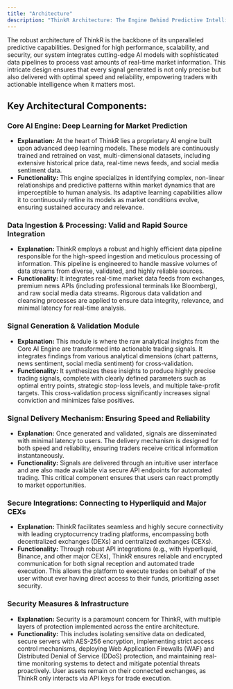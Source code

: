 ```yaml
---
title: "Architecture"
description: "ThinkR Architecture: The Engine Behind Predictive Intelligence"
---
```


The robust architecture of ThinkR is the backbone of its unparalleled predictive capabilities. Designed for high performance, scalability, and security, our system integrates cutting-edge AI models with sophisticated data pipelines to process vast amounts of real-time market information. This intricate design ensures that every signal generated is not only precise but also delivered with optimal speed and reliability, empowering traders with actionable intelligence when it matters most.

## Key Architectural Components:

### Core AI Engine: Deep Learning for Market Prediction

- **Explanation:** At the heart of ThinkR lies a proprietary AI engine built upon advanced deep learning models. These models are continuously trained and retrained on vast, multi-dimensional datasets, including extensive historical price data, real-time news feeds, and social media sentiment data.
- **Functionality:** This engine specializes in identifying complex, non-linear relationships and predictive patterns within market dynamics that are imperceptible to human analysis. Its adaptive learning capabilities allow it to continuously refine its models as market conditions evolve, ensuring sustained accuracy and relevance.

### Data Ingestion & Processing: Valid and Rapid Source Integration

- **Explanation:** ThinkR employs a robust and highly efficient data pipeline responsible for the high-speed ingestion and meticulous processing of information. This pipeline is engineered to handle massive volumes of data streams from diverse, validated, and highly reliable sources.
- **Functionality:** It integrates real-time market data feeds from exchanges, premium news APIs (including professional terminals like Bloomberg), and raw social media data streams. Rigorous data validation and cleansing processes are applied to ensure data integrity, relevance, and minimal latency for real-time analysis.

### Signal Generation & Validation Module

- **Explanation:** This module is where the raw analytical insights from the Core AI Engine are transformed into actionable trading signals. It integrates findings from various analytical dimensions (chart patterns, news sentiment, social media sentiment) for cross-validation.
- **Functionality:** It synthesizes these insights to produce highly precise trading signals, complete with clearly defined parameters such as optimal entry points, strategic stop-loss levels, and multiple take-profit targets. This cross-validation process significantly increases signal conviction and minimizes false positives.

### Signal Delivery Mechanism: Ensuring Speed and Reliability

- **Explanation:** Once generated and validated, signals are disseminated with minimal latency to users. The delivery mechanism is designed for both speed and reliability, ensuring traders receive critical information instantaneously.
- **Functionality:** Signals are delivered through an intuitive user interface and are also made available via secure API endpoints for automated trading. This critical component ensures that users can react promptly to market opportunities.

### Secure Integrations: Connecting to Hyperliquid and Major CEXs

- **Explanation:** ThinkR facilitates seamless and highly secure connectivity with leading cryptocurrency trading platforms, encompassing both decentralized exchanges (DEXs) and centralized exchanges (CEXs).
- **Functionality:** Through robust API integrations (e.g., with Hyperliquid, Binance, and other major CEXs), ThinkR ensures reliable and encrypted communication for both signal reception and automated trade execution. This allows the platform to execute trades on behalf of the user without ever having direct access to their funds, prioritizing asset security.

### Security Measures & Infrastructure

- **Explanation:** Security is a paramount concern for ThinkR, with multiple layers of protection implemented across the entire architecture.
- **Functionality:** This includes isolating sensitive data on dedicated, secure servers with AES-256 encryption, implementing strict access control mechanisms, deploying Web Application Firewalls (WAF) and Distributed Denial of Service (DDoS) protection, and maintaining real-time monitoring systems to detect and mitigate potential threats proactively. User assets remain on their connected exchanges, as ThinkR only interacts via API keys for trade execution.